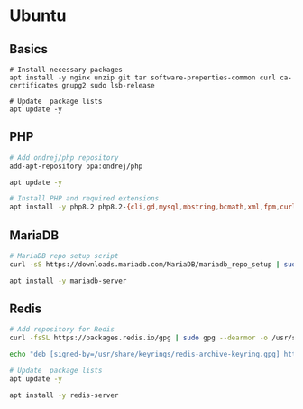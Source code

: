 # Ubuntu

## Basics

```
# Install necessary packages
apt install -y nginx unzip git tar software-properties-common curl ca-certificates gnupg2 sudo lsb-release

# Update  package lists
apt update -y
```

## PHP

```bash
# Add ondrej/php repository 
add-apt-repository ppa:ondrej/php

apt update -y

# Install PHP and required extensions
apt install -y php8.2 php8.2-{cli,gd,mysql,mbstring,bcmath,xml,fpm,curl,zip,sqlite3}
```

## MariaDB
```bash
# MariaDB repo setup script
curl -sS https://downloads.mariadb.com/MariaDB/mariadb_repo_setup | sudo bash

apt install -y mariadb-server 
```

## Redis

```bash
# Add repository for Redis
curl -fsSL https://packages.redis.io/gpg | sudo gpg --dearmor -o /usr/share/keyrings/redis-archive-keyring.gpg

echo "deb [signed-by=/usr/share/keyrings/redis-archive-keyring.gpg] https://packages.redis.io/deb $(lsb_release -cs) main" | sudo tee /etc/apt/sources.list.d/redis.list

# Update  package lists
apt update -y

apt install -y redis-server
````

